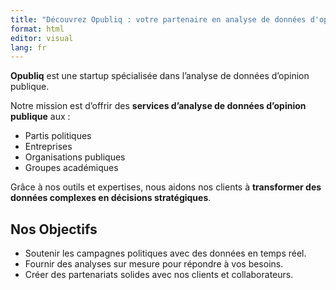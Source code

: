 ```yaml
---
title: "Découvrez Opubliq : votre partenaire en analyse de données d'opinion publique"
format: html
editor: visual
lang: fr
---
```


**Opubliq** est une startup spécialisée dans l'analyse de données d'opinion publique.

Notre mission est d'offrir des **services d'analyse de données d'opinion publique** aux :

- Partis politiques
- Entreprises
- Organisations publiques
- Groupes académiques

Grâce à nos outils et expertises, nous aidons nos clients à **transformer des données complexes en décisions stratégiques**.

## Nos Objectifs

- Soutenir les campagnes politiques avec des données en temps réel.
- Fournir des analyses sur mesure pour répondre à vos besoins.
- Créer des partenariats solides avec nos clients et collaborateurs.

